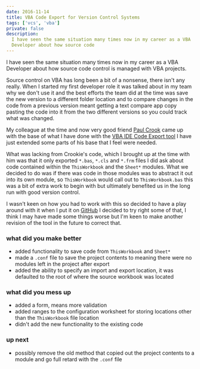```yaml
---
date: 2016-11-14
title: VBA Code Export for Version Control Systems
tags: ['vcs', 'vba']
private: false
description:
  I have seen the same situation many times now in my career as a VBA
  Developer about how source code
---
```


I have seen the same situation many times now in my career as a VBA
Developer about how source code control is managed with VBA projects.

Source control on VBA has long been a bit of a nonsense, there isn't
any really. When I started my first developer role it was talked about
in my team why we don't use it and the best efforts the team did at
the time was save the new version to a different folder location and
to compare changes in the code from a previous version meant getting a
text compare app copy pasting the code into it from the two different
versions so you could track what was changed.

My colleague at the time and now very good friend
[Paul Crook](https://uk.linkedin.com/in/paul-crook-4065a461) came up
with the base of what I have done with the
[VBA IDE Code Export tool](https://github.com/spences10/VBA-IDE-Code-Export)
I have just extended some parts of his base that I feel were needed.

What was lacking from Crookie's code, which I brought up at the time
with him was that it only exported `*.bas`, `*.cls` and `*.frm` files
I did ask about code contained within the `ThisWorkbook` and the
`Sheet*` modules. What we decided to do was if there was code in those
modules was to abstract it out into its own module, so `ThisWorkbook`
would call out to `ThisWorkbook.bas` this was a bit of extra work to
begin with but ultimately benefited us in the long run with good
version control.

I wasn't keen on how you had to work with this so decided to have a
play around with it when I put it on
[GitHub](https://github.com/spences10/VBA-IDE-Code-Export) I decided
to try right some of that, I think I may have made some things worse
but I'm keen to make another revision of the tool in the future to
correct that.

### what did you make better

- added functionality to save code from `ThisWorkbook` and `Sheet*`
- made a `.conf` file to save the project contents to meaning there
  were no modules left in the project after export
- added the ability to specify an import and export location, it was
  defaulted to the root of where the source workbook was located

### what did you mess up

- added a form, means more validation
- added ranges to the configuration worksheet for storing locations
  other than the `ThisWorkbook` file location
- didn't add the new functionality to the existing code

### up next

- possibly remove the old method that copied out the project contents
  to a module and go full retard with the `.conf` file
